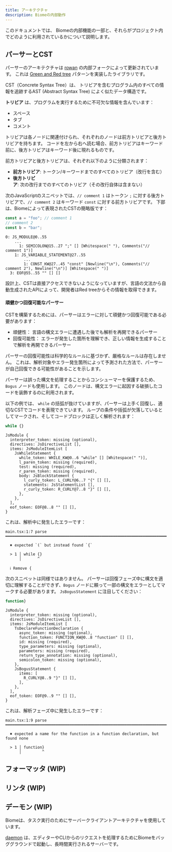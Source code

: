 ```yaml
---
title: アーキテクチャ
description: Biomeの内部動作
---
```


このドキュメントでは、 Biomeの内部機能の一部と、それらがプロジェクト内でどのように利用されているかについて説明します。

## パーサーとCST

パーサーのアーキテクチャは [rowan] の内部フォークによって更新されています。
これは [Green and Red tree] パターンを実装したライブラリです。

CST（Concrete Syntax Tree）は、 トリビアを含むプログラム内のすべての情報を追跡するAST (Abstract Syntax Tree) によく似たデータ構造です。

**トリビア** は、プログラムを実行するために不可欠な情報を含んでいます：
- スペース
- タブ
- コメント

トリビアは各ノードに関連付けられ、それぞれのノードは前方トリビアと後方トリビアを持ちます。
コードを左から右へ読む場合、前方トリビアはキーワード前に、後方トリビアはキーワード後に現れるものです。

前方トリビアと後方トリビアは、それぞれ以下のように分類されます：
- **前方トリビア**: トークン/キーワードまでのすべてのトリビア（改行を含む）
- **後方トリビア**: 次の改行までのすべてのトリビア（その改行自体は含まない）


次のJavaScriptのスニペットでは、`// comment 1` はトークン `;` に対する後方トリビアで、`// comment 2` はキーワード `const` に対する前方トリビアです。
下部は、Biomeによって表現されたCSTの簡略版です：

```js
const a = "foo"; // comment 1
// comment 2
const b = "bar";
```

```
0: JS_MODULE@0..55
    ...
      1: SEMICOLON@15..27 ";" [] [Whitespace(" "), Comments("// comment 1")]
    1: JS_VARIABLE_STATEMENT@27..55
        ...
        1: CONST_KW@27..45 "const" [Newline("\n"), Comments("// comment 2"), Newline("\n")] [Whitespace(" ")]
  3: EOF@55..55 "" [] []
```

設計上、CSTは直接アクセスできないようになっていますが、言語の文法から自動生成されたAPIによって、開発者はRed treeからその情報を取得できます。


#### 頑健かつ回復可能なパーサー

CSTを構築するためには、パーサーはエラーに対して頑健かつ回復可能である必要があります：
- 頑健性： 言語の構文エラーに遭遇した後でも解析を再開できるパーサー
- 回復可能性： エラーが発生した箇所を理解でき、正しい情報を生成することで解析を再開できるパーサー

パーサーの回復可能性は科学的なルールに基づかず、厳格なルールは存在しません。
これは、解析対象やエラー発生箇所によって予測された方法で、パーサーが自己回復できる可能性があることを示します。

パーサーは誤った構文を処理することからコンシューマーを保護するため、 `Bogus` ノードも使用します。
このノードは、構文エラーに起因する破損したコードを装飾するのに利用されます。

以下の例では、 `while` の括弧が抜けていますが、パーサーは上手く回復し、適切なCSTでコードを表現できています。
ループの条件や括弧が欠落しているとしてマークされ、そしてコードブロックは正しく解析されます：


```js
while {}
```

```
JsModule {
  interpreter_token: missing (optional),
  directives: JsDirectiveList [],
  items: JsModuleItemList [
    JsWhileStatement {
      while_token: WHILE_KW@0..6 "while" [] [Whitespace(" ")],
      l_paren_token: missing (required),
      test: missing (required),
      r_paren_token: missing (required),
      body: JsBlockStatement {
        l_curly_token: L_CURLY@6..7 "{" [] [],
        statements: JsStatementList [],
        r_curly_token: R_CURLY@7..8 "}" [] [],
      },
    },
  ],
  eof_token: EOF@8..8 "" [] [],
}
```

これは、解析中に発生したエラーです：

```
main.tsx:1:7 parse ━━━━━━━━━━━━━━━━━━━━━━━━━━━━━━━━━━━━━━━━━━━━━━━━━━━━━━━━━━━━━━━━━━━━━━━━━━━━━━━━━

  ✖ expected `(` but instead found `{`

  > 1 │ while {}
      │       ^

  ℹ Remove {
```

次のスニペットは同様ではありません。
パーサーは回復フェーズ中に構文を適切に理解することができず、`Bogus` ノードに頼って一部の構文をエラーとしてマークする必要があります。
`JsBogusStatement` に注目してください：

```js
function}
```

```
JsModule {
  interpreter_token: missing (optional),
  directives: JsDirectiveList [],
  items: JsModuleItemList [
    TsDeclareFunctionDeclaration {
      async_token: missing (optional),
      function_token: FUNCTION_KW@0..8 "function" [] [],
      id: missing (required),
      type_parameters: missing (optional),
      parameters: missing (required),
      return_type_annotation: missing (optional),
      semicolon_token: missing (optional),
    },
    JsBogusStatement {
      items: [
        R_CURLY@8..9 "}" [] [],
      ],
    },
  ],
  eof_token: EOF@9..9 "" [] [],
}
```

これは、解析フェーズ中に発生したエラーです：

```
main.tsx:1:9 parse ━━━━━━━━━━━━━━━━━━━━━━━━━━━━━━━━━━━━━━━━━━━━━━━━━━━━━━━━━━━━━━━━━━━━━━━━━━━━━━━━━

  ✖ expected a name for the function in a function declaration, but found none

  > 1 │ function}
      │         ^
```

## フォーマッタ (WIP)

## リンタ (WIP)

## デーモン (WIP)

Biomeは、タスク実行のためにサーバークライアントアーキテクチャを使用しています。

[daemon] は、エディターやCLIからのリクエストを処理するためにBiomeをバッググラウンドで起動し、長時間実行されるサーバーです。


[rowan]: https://github.com/rust-analyzer/rowan
[Green and Red tree]: https://learn.microsoft.com/en-us/archive/blogs/ericlippert/persistence-facades-and-roslyns-red-green-trees
[daemon]: https://ja.wikipedia.org/wiki/%E3%83%87%E3%83%BC%E3%83%A2%E3%83%B3_(%E3%82%BD%E3%83%95%E3%83%88%E3%82%A6%E3%82%A7%E3%82%A2)
